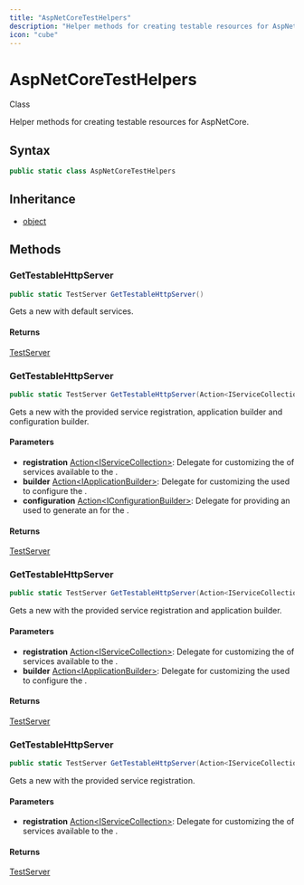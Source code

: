 ```yaml
---
title: "AspNetCoreTestHelpers"
description: "Helper methods for creating testable resources for AspNetCore."
icon: "cube"
---
```


# AspNetCoreTestHelpers

<Badge variant="outline">Class</Badge>

Helper methods for creating testable resources for AspNetCore.

## Syntax

```csharp
public static class AspNetCoreTestHelpers
```

## Inheritance

- [object](https://learn.microsoft.com/dotnet/api/system.object)

## Methods

### GetTestableHttpServer

```csharp
public static TestServer GetTestableHttpServer()
```

Gets a new <xref href="Microsoft.AspNetCore.TestHost.TestServer" data-throw-if-not-resolved="false"></xref> with default services.

#### Returns

[TestServer](https://learn.microsoft.com/dotnet/api/microsoft.aspnetcore.testhost.testserver)

### GetTestableHttpServer

```csharp
public static TestServer GetTestableHttpServer(Action<IServiceCollection> registration, Action<IApplicationBuilder> builder, Action<IConfigurationBuilder> configuration)
```

Gets a new <xref href="Microsoft.AspNetCore.TestHost.TestServer" data-throw-if-not-resolved="false"></xref> with the provided service registration, application builder and configuration builder.

#### Parameters

- **registration** [Action&lt;IServiceCollection&gt;](https://learn.microsoft.com/dotnet/api/system.action-1): Delegate for customizing the <xref href="Microsoft.Extensions.DependencyInjection.IServiceCollection" data-throw-if-not-resolved="false"></xref> of services available to the <xref href="Microsoft.AspNetCore.TestHost.TestServer" data-throw-if-not-resolved="false"></xref>.
- **builder** [Action&lt;IApplicationBuilder&gt;](https://learn.microsoft.com/dotnet/api/system.action-1): Delegate for customizing the <xref href="Microsoft.AspNetCore.Builder.IApplicationBuilder" data-throw-if-not-resolved="false"></xref> used to configure the <xref href="Microsoft.AspNetCore.TestHost.TestServer" data-throw-if-not-resolved="false"></xref>.
- **configuration** [Action&lt;IConfigurationBuilder&gt;](https://learn.microsoft.com/dotnet/api/system.action-1): Delegate for providing an <xref href="Microsoft.Extensions.Configuration.IConfigurationBuilder" data-throw-if-not-resolved="false"></xref> used to generate an <xref href="Microsoft.Extensions.Configuration.IConfiguration" data-throw-if-not-resolved="false"></xref> for the <xref href="Microsoft.AspNetCore.TestHost.TestServer" data-throw-if-not-resolved="false"></xref>.

#### Returns

[TestServer](https://learn.microsoft.com/dotnet/api/microsoft.aspnetcore.testhost.testserver)

### GetTestableHttpServer

```csharp
public static TestServer GetTestableHttpServer(Action<IServiceCollection> registration, Action<IApplicationBuilder> builder)
```

Gets a new <xref href="Microsoft.AspNetCore.TestHost.TestServer" data-throw-if-not-resolved="false"></xref> with the provided service registration and application builder.

#### Parameters

- **registration** [Action&lt;IServiceCollection&gt;](https://learn.microsoft.com/dotnet/api/system.action-1): Delegate for customizing the <xref href="Microsoft.Extensions.DependencyInjection.IServiceCollection" data-throw-if-not-resolved="false"></xref> of services available to the <xref href="Microsoft.AspNetCore.TestHost.TestServer" data-throw-if-not-resolved="false"></xref>.
- **builder** [Action&lt;IApplicationBuilder&gt;](https://learn.microsoft.com/dotnet/api/system.action-1): Delegate for customizing the <xref href="Microsoft.AspNetCore.Builder.IApplicationBuilder" data-throw-if-not-resolved="false"></xref> used to configure the <xref href="Microsoft.AspNetCore.TestHost.TestServer" data-throw-if-not-resolved="false"></xref>.

#### Returns

[TestServer](https://learn.microsoft.com/dotnet/api/microsoft.aspnetcore.testhost.testserver)

### GetTestableHttpServer

```csharp
public static TestServer GetTestableHttpServer(Action<IServiceCollection> registration)
```

Gets a new <xref href="Microsoft.AspNetCore.TestHost.TestServer" data-throw-if-not-resolved="false"></xref> with the provided service registration.

#### Parameters

- **registration** [Action&lt;IServiceCollection&gt;](https://learn.microsoft.com/dotnet/api/system.action-1): Delegate for customizing the <xref href="Microsoft.Extensions.DependencyInjection.IServiceCollection" data-throw-if-not-resolved="false"></xref> of services available to the <xref href="Microsoft.AspNetCore.TestHost.TestServer" data-throw-if-not-resolved="false"></xref>.

#### Returns

[TestServer](https://learn.microsoft.com/dotnet/api/microsoft.aspnetcore.testhost.testserver)


